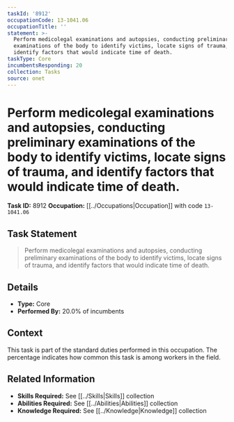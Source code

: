 ```yaml
---
taskId: '8912'
occupationCode: 13-1041.06
occupationTitle: ''
statement: >-
  Perform medicolegal examinations and autopsies, conducting preliminary
  examinations of the body to identify victims, locate signs of trauma, and
  identify factors that would indicate time of death.
taskType: Core
incumbentsResponding: 20
collection: Tasks
source: onet
---
```

# Perform medicolegal examinations and autopsies, conducting preliminary examinations of the body to identify victims, locate signs of trauma, and identify factors that would indicate time of death.

**Task ID:** 8912
**Occupation:** [[../Occupations|Occupation]] with code `13-1041.06`

## Task Statement

> Perform medicolegal examinations and autopsies, conducting preliminary examinations of the body to identify victims, locate signs of trauma, and identify factors that would indicate time of death.

## Details

- **Type:** Core
- **Performed By:** 20.0% of incumbents

## Context

This task is part of the standard duties performed in this occupation. The percentage indicates how common this task is among workers in the field.

## Related Information

- **Skills Required:** See [[../Skills|Skills]] collection
- **Abilities Required:** See [[../Abilities|Abilities]] collection
- **Knowledge Required:** See [[../Knowledge|Knowledge]] collection

